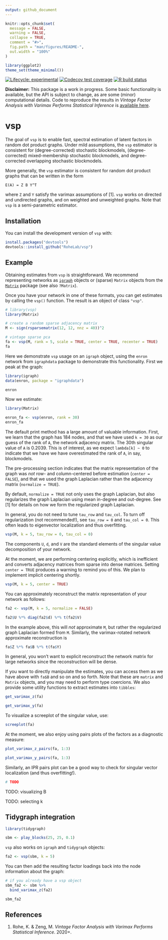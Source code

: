 ```yaml
---
output: github_document
---
```


<!-- README.md is generated from README.Rmd. Please edit that file -->

```r
knitr::opts_chunk$set(
  message = FALSE,
  warning = FALSE,
  collapse = TRUE,
  comment = "#>",
  fig.path = "man/figures/README-",
  out.width = "100%"
)

library(ggplot2)
theme_set(theme_minimal())
```

<!-- badges: start -->
[![Lifecycle: experimental](https://img.shields.io/badge/lifecycle-experimental-orange.svg)](https://www.tidyverse.org/lifecycle/#experimental)
[![Codecov test coverage](https://codecov.io/gh/RoheLab/vsp/branch/master/graph/badge.svg)](https://codecov.io/gh/RoheLab/vsp?branch=master)
[![R build status](https://github.com/RoheLab/vsp/workflows/R-CMD-check/badge.svg)](https://github.com/RoheLab/vsp/actions)
<!-- badges: end -->

**Disclaimer:** This package is a work in progress. Some basic functionality is available, but the API is subject to change, as are some (minor) computational details. Code to reproduce the results in *Vintage Factor Analysis with Varimax Performs Statistical Inference* is [available here](https://github.com/RoheLab/vsp-paper).

# vsp

The goal of `vsp` is to enable fast, spectral estimation of latent factors in random dot product graphs. Under mild assumptions, the `vsp` estimator is consistent for (degree-corrected) stochastic blockmodels, (degree-corrected) mixed-membership stochastic blockmodels, and degree-corrected overlapping stochastic blockmodels.

More generally, the `vsp` estimator is consistent for random dot product graphs that can be written in the form

```
E(A) = Z B Y^T
```

where `Z` and `Y` satisfy the varimax assumptions of [1]. `vsp` works on directed and undirected graphs, and on weighted and unweighted graphs. Note that `vsp` is a semi-parametric estimator.

## Installation

You can install the development version of `vsp` with:

``` r
install.packages("devtools")
devtools::install_github("RoheLab/vsp")
```

## Example

Obtaining estimates from `vsp` is straightforward. We recommend representing networks as [`igraph`](https://igraph.org/r/) objects or (sparse) `Matrix` objects from the [`Matrix`](https://cran.r-project.org/web/packages/Matrix/index.html) package (see also `?Matrix`).

Once you have your network in one of these formats, you can get estimates by calling the `vsp()` function. The result is an object of class `"vsp"`.

```r
# library(vsp)
library(Matrix)

# create a random sparse adjacency matrix
M <- sign(rsparsematrix(12, 12, nnz = 40))^2

# vintage sparse pca
fa <- vsp(M, rank = 5, scale = TRUE, center = TRUE, recenter = TRUE)
fa
```

Here we demonstrate `vsp` usage on an `igraph` object, using the `enron` network from `igraphdata` package to demonstrate this functionality. First we peak at the graph:

```r
library(igraph)
data(enron, package = "igraphdata")

enron
```

Now we estimate:

```r
library(Matrix)

enron_fa <- vsp(enron, rank = 30)
enron_fa
```

The default print method has a large amount of valuable information. First, we learn that the graph has 184 nodes, and that we have used `k = 30` as our guess of the rank of `A`, the network adjacency matrix. The 30th singular value of `A` is 0.2039. This is of interest, as we expect `lambda[k] ~ 0` to indicate that we have we have overestimated the rank of `A`, in say, blockmodels. 

The pre-processing section indicates that the matrix representation of the graph was *not* row- and column-centered before estimation (`center = FALSE`), and that we used the graph Laplacian rather than the adjacency matrix (`normalize = TRUE`).

By default, `normalize = TRUE` not only uses the graph Laplacian, but also regularizes the graph Laplacian using mean in-degree and out-degree. See [1] for details on how we form the regularized graph Laplacian.

In general, you do not need to tune `tau_row` and `tau_col`. To turn off regularization (not recommended!), see `tau_row = 0` and `tau_col = 0`. This often leads to eigenvector localization and thus overfitting.

```r
vsp(M, k = 5, tau_row = 0, tau_col = 0)
```

The components `U`, `d`, and `V` are the standard elements of the singular value decomposition of your network.

At the moment, we are performing centering explicitly, which is inefficient and converts adjacency matrices from sparse into dense matrices. Setting `center = TRUE` produces a warning to remind you of this. We plan to implement implicit centering shortly.

```r
vsp(M, k = 5, center = TRUE)
```

You can approximately reconstruct the matrix representation of your network as follows:

```r
fa2 <- vsp(M, k = 5, normalize = FALSE)

fa2$U %*% diag(fa2$d) %*% t(fa2$V)
```

In the example above, this will *not* approximate `M`, but rather the regularized graph Laplacian formed from `M`. Similarly, the varimax-rotated network approximate reconstruction is

```r
fa$Z %*% fa$B %*% t(fa$Y)
```

In general, you won't want to explicit reconstruct the network matrix for large networks since the reconstruction will be dense. 

If you want to directly manipulate the estimates, you can access them as we have above with `fa$B` and so on and so forth. Note that these are `matrix` and `Matrix` objects, and you may need to perform type coercions. We also provide some utility functions to extract estimates into `tibbles`:

```r
get_varimax_z(fa)
```

```r
get_varimax_y(fa)
```

To visualize a screeplot of the singular value, use:

```r
screeplot(fa)
```

At the moment, we also enjoy using pairs plots of the factors as a diagnostic measure:

```r
plot_varimax_z_pairs(fa, 1:3)
```

```r
plot_varimax_y_pairs(fa, 1:3)
```

Similarly, an IPR pairs plot can be a good way to check for singular vector localization (and thus overfitting!).

```r
# TODO
```

TODO: visualizing B

TODO: selecting k


## Tidygraph integration

```r
library(tidygraph)

sbm <- play_blocks(25, 25, 0.1)
```

`vsp` also works on `igraph` and `tidygraph` objects:

```r
fa2 <- vsp(sbm, k = 5)
```

You can then add the resulting factor loadings back into the node information about the graph:

```r
# if you already have a vsp object
sbm_fa2 <- sbm %>% 
  bind_varimax_z(fa2)

sbm_fa2
```

## References

1. Rohe, K. & Zeng, M. *Vintage Factor Analysis with Varimax Performs Statistical Inference*. 2020+.

